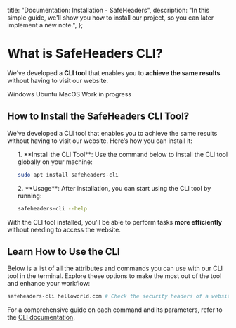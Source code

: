 


  title: "Documentation: Installation - SafeHeaders",
  description:
    "In this simple guide, we'll show you how to install our project, so you can later implement a new note.",
};

# What is SafeHeaders CLI?

We’ve developed a **CLI tool** that enables you to **achieve the same results** without having to visit our website.

<div className="flex flex-wrap gap-2">
  <Badge>Windows</Badge>
  <Badge>Ubuntu</Badge>
  <Badge>MacOS</Badge>
  <Badge color="amber">Work in progress</Badge>
</div>

<Divider className="my-5 !border-zinc-800" />

## How to Install the SafeHeaders CLI Tool?

We’ve developed a CLI tool that enables you to achieve the same results without having to visit our website. Here’s how you can install it:

<ol>
<div className="flex flex-col mb-5 gap-5">
1. **Install the CLI Tool**: Use the command below to install the CLI tool globally on your machine:

```sh
sudo apt install safeheaders-cli
```

</div>

<div className="flex flex-col gap-5">
2. **Usage**: After installation, you can start using the CLI tool by running:

```sh
safeheaders-cli --help
```

</div>

</ol>

With the CLI tool installed, you'll be able to perform tasks **more efficiently** without needing to access the website.

<Divider className="my-5 !border-zinc-800" />

## Learn How to Use the CLI

Below is a list of all the attributes and commands you can use with our CLI tool in the terminal. Explore these options to make the most out of the tool and enhance your workflow:

```sh
safeheaders-cli helloworld.com # Check the security headers of a website
```

For a comprehensive guide on each command and its parameters, refer to the [CLI documentation](#).
